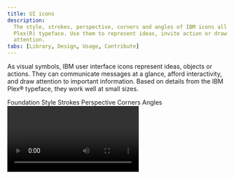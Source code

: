 ```yaml
---
title: UI icons
description:
  The style, strokes, perspective, corners and angles of IBM icons all echo our
  Plex(R) typeface. Use them to represent ideas, invite action or draw
  attention.
tabs: [Library, Design, Usage, Contribute]
---
```


<PageDescription>

As visual symbols, IBM user interface icons represent ideas, objects or actions.
They can communicate messages at a glance, afford interactivity, and draw
attention to important information. Based on details from the IBM Plex®
typeface, they work well at small sizes.

</PageDescription>

<AnchorLinks>
  <AnchorLink>Foundation</AnchorLink>
  <AnchorLink>Style</AnchorLink>
  <AnchorLink>Strokes</AnchorLink>
  <AnchorLink>Perspective</AnchorLink>
  <AnchorLink>Corners</AnchorLink>
  <AnchorLink>Angles</AnchorLink>
</AnchorLinks>

<Video vimeoId="281513611" />

## Resources

<Row className="resource-card-group">
<Column colMd={4} colLg={4} noGutterSm>
    <ResourceCard
      subTitle="IBM icons (16px, 20px) library"
      aspectRatio="2:1"
      actionIcon="download"
      href="sketch://add-library/cloud/028e0598-591e-428c-a490-f6ec64b15ea7"
      >

![sketch icon](../../images/SketchIcon.svg)

  </ResourceCard>
</Column>
<Column colMd={4} colLg={4} noGutterSm>
    <ResourceCard
      subTitle="IBM icons (24px, 32px) library"
      aspectRatio="2:1"
      actionIcon="download"
      href="sketch://add-library/cloud/d530998a-c94c-4f1c-bc0e-c05417e067e3"
      >

![sketch icon](../../images/SketchIcon.svg)

  </ResourceCard>
</Column>
<Column colMd={4} colLg={4} noGutterSm>
    <ResourceCard
      subTitle="IBM icons (.ai and .svg)"
      href="https://github.com/carbon-design-system/carbon/tree/master/packages/icons"
      >

![github icon](../images/github-icon.png)

  </ResourceCard>
</Column>
</Row>

## Foundation

The square grid is the underlying fabric of all IBM icons and is used as the
foundation to determine line thickness, proportion, shape and positioning across
the entire set of icons. The grid helps guide design decisions, which helps
ensure a unified approach. More importantly, it allows flexibility in creating
the appropriate shape needed to communicate the right idea.

<Video src="/videos/icon-grid.mp4" poster="/images/icon-grid-poster.svg" />

### Base grid

IBM icons are drawn on a pixel-based grid of 32px x 32px and scaled down
linearly to different sizes. Use the grid as your basic guideline to snap the
artwork in place. We recommend fine-tuning adjustments for the shape you are
trying to achieve during creation.

<ArtDirection>

![32 x 32 base grid](../images/base-grid-comp-mobile.svg)
![32 x 32 base grid](../images/base-grid-comp.svg)

</ArtDirection>

<DoDontRow>
<DoDont>

![Grid do example](../images/base-grid-do.svg)

</DoDont>
<DoDont type="dont">

![Grid don't example](../images/base-grid-dont.svg)

</DoDont>
</DoDontRow>

<DoDontRow>
<DoDont caption="Align design elements to the pixel grid.">

![Example on pixel grid](../images/align-element-do.svg)

</DoDont>
<DoDont type="dont" caption="Avoid random decimal points in the x- and y- coordinates.">

![Example off pixel grid](../images/align-element-dont.svg)

</DoDont>
</DoDontRow>

### Padding

The grid contains 2px padding. This ensures icons will retain their desired
scale and surrounding white space when exported. Only extend artwork into
the padding for additional visual weight or for specific details required to
define the shape's content, meaning or character.

<ArtDirection>

![grid padding example](../images/base-grid-padding-mobile.svg)
![grid padding example](../images/base-grid-padding.svg)

</ArtDirection>

<DoDontRow>
<DoDont caption="Icon should remain inside the padding.">

![icon with correct padding](../images/padding-do.svg)

</DoDont>
<DoDont type="dont" caption="Avoid placing part of the icon in the padding area.">

![icon with incorrect padding](../images/padding-dont.svg)

</DoDont>
</DoDontRow>

<DoDontRow>
<DoDont caption="Do extend icons into padding if additional space is needed.">

![example showing how to correctly extend icons in to padding](../images/padding-extend.svg)

</DoDont>
<DoDont type="dont" caption="Don’t crowd the design elements—make sure there is enough space between them.">

![example showing incorrect icon padding](../images/padding-crowd.svg)

</DoDont>
</DoDontRow>

### Keyshapes

Key lines give you consistent sizes for basic shapes or proportions across the
icon set. This makes it easier to create a visually stable foundation and helps
to establish relationships between the similarly proportioned icons and the
objects or ideas they represent.

<ArtDirection>

![keyshape comp](../images/keyshape-comp-mobile.svg)
![keyshape comp](../images/keyshape-comp.svg)

</ArtDirection>

<ArtDirection>

![keyshape example](../images/keyshape-examples-02-mobile.svg)
![keyshape example](../images/keyshape-examples.svg)

</ArtDirection>

<DoDontRow>
<DoDont caption="Do use the keyshape that best demonstrates the proportion of the metaphor.">

![correct keyshape proportions](../images/keyshape-proportions-do.svg)

</DoDont>
<DoDont type="dont" caption="Don’t use keyshapes that don’t reflect the real form of the metaphor.">

![incorrect keyshape proportions](../images/keyshape-proportions-dont.svg)

</DoDont>
</DoDontRow>

<DoDontRow>
<DoDont caption="Do extend content beyond the keyshapes for proper form if needed.">

![proper keyshape form example](../images/keyshape-proper-form-do.svg)

</DoDont>
<DoDont type="dont" caption="Don’t force the content to fit inside the keyshape.">

![incorrect keyshape form example](../images/keyshape-proper-form-dont.svg)

</DoDont>
</DoDontRow>

## Style

The stylistic conventions of IBM icons deliver a meaningful bond with our
typeface IBM Plex®. Each icon is intentionally designed to harmoniously pair by
sharing distinct details and characteristics found in the letterforms. The video
below demonstrates some of these relationships between icons and letters which
allows them to family well together visually.

<Video src="/videos/icon-style.mp4" poster="/images/icon-style-poster.jpg" />

<Row className="mock-gallery">
<Column colMd={4} colLg={6}>
<ArtDirection>

![rounded exterior icon example](../images/style-rounded-exteriors-mobile.svg)
![rounded exterior icon example](../images/style-rounded-exteriors.svg)

</ArtDirection>
<Caption>Rounded exteriors with 90° interiors</Caption>

</Column>
<Column colMd={4} colLg={6}>
<ArtDirection>

![square terminals example](../images/style-square-terminals-mobile.svg)
![square terminals example](../images/style-square-terminals.svg)

</ArtDirection>
<Caption>Square terminals</Caption>

</Column>
</Row>

<Row className="mock-gallery">
<Column colMd={4} colLg={6}>

![slab characteristics](../images/style-slab-characteristics.svg)

<Caption>Slab characteristics</Caption>

</Column>
<Column colMd={4} colLg={6}>

![distinctive point on tips](../images/style-distinctive-tips.svg)

<Caption>Distinctive point on tips</Caption>

</Column>
</Row>

## Strokes

One icon should not look heavier or lighter than other icons of the same size.
Nor should there be different weights within one icon. Maintain the same visual
weight by using a 2px stroke for all icons. There are a few exceptions to this
rule which occurs when the icon is complex or has a certain density of line. See
examples shown here.

<ArtDirection>

![uniform visual stroke weight](../images/strokes-visual-weight-mobile.svg)
![uniform visual stroke weight](../images/strokes-visual-weight.svg)

</ArtDirection>

<DoDontRow>
<DoDont caption="Do be consistent with 2px stroke weights.">

![consistent stroke weights](../images/strokes-consistent-weights-do.svg)

</DoDont>
<DoDont type="dont" caption="Don’t use inconsistent stroke weights. They’ll feel unbalanced and look like a mistake.">

![inconsistent stroke weights](../images/strokes-consistent-weights-dont.svg)

</DoDont>
</DoDontRow>

<DoDontRow>
<DoDont caption="Do use a 1.5px stroke in instances where complex details are unavoidable.">

![complex details with stroke example](../images/strokes-complex-details-do.svg)

</DoDont>
<DoDont type="dont" caption="Don’t make icons feel visually heavier than the rest of the set.">

![incorrect stroke examples](../images/strokes-complex-details-dont.svg)

</DoDont>
</DoDontRow>

## Perspective

The IBM icons are designed and ready to use. However, if creating a new icon to
contribute to the library, please be sure to avoid dimensional representations.
Use more objective vantage points that are straight-on, or profile views.

<DoDontRow>
<DoDont caption="Use icon as it is.">

![correct icon perspective](../images/perspective-do.svg)

</DoDont>
<DoDont type="dont" caption="Don’t create icon dimensional.">

![incorrect icon in dimensional](../images/perspective-dont.svg)

</DoDont>
</DoDontRow>

## Corners

Use a consistent corner radius of 2px for rounded shapes. The 2px radius can be
increased by a multiple of two when necessary to make the icon’s metaphor
understandable or object shape clearly defined. Use an additional radius to make the metaphor reflect the real form of the
object.

<!-- TODO: join mobiles images and add ArtDirection -->

<ArtDirection>

![match corner radius to icon shape](../images/corner-radius-comp-02-mobile.svg)
![match corner radius to icon shape](../images/corner-radius-comp1.svg)

</ArtDirection>

<DoDontRow>
<DoDont caption="Do use squared corners when needed to reflect the real form of the metaphor.">

![corner radius example](../images/corner-radius-do.svg)

</DoDont>
<DoDont type="dont" caption="Don’t force rounded corners if they don’t work for your metaphor.">

![incorrect rounded corners](../images/corner-radius-dont.svg)

</DoDont>
</DoDontRow>

<DoDontRow>
<DoDont caption="Do square the tips of arrows.">

![square tip arrows](../images/arrows-do.svg)

</DoDont>
<DoDont type="dont" caption="Don’t use rounded arrow tips.">

![rounded tip arrows](../images/arrows-dont.svg)

</DoDont>
</DoDontRow>

## Angles

Use 45° angles for even anti-aliasing. Use increments of 15° whenever possible
for other angles needed to best depict the shape you’re creating for your
metaphor. You can create harmony across the icon set by consistently making
angles sit on the same increments.

<ArtDirection>

![angles](../images/angles-rotate-comp-mobile.svg)
![angles](../images/angles-rotate-comp.svg)

</ArtDirection>
<ArtDirection>

![angles example](../images/angles-example-comp-02-mobile.svg)
![angles example](../images/angles-example-comp.svg)

</ArtDirection>

<DoDontRow>
<DoDont caption="Do use multiples of 15° or an angle that best represents the metaphor when necessary.">

![angles](../images/angles-do.svg)

</DoDont>
<DoDont type="dont" caption="Don’t use 45° angles exclusively for all icons. It won’t work.">

![incorrect angles](../images/angles-dont.svg)

</DoDont>
</DoDontRow>
